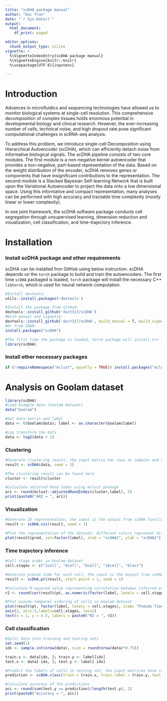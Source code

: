 ```yaml
---
title: "scDHA package manual"
author: "Duc Tran"
date: "`r Sys.Date()`"
output:
  html_document:
    df_print: paged

editor_options:
  chunk_output_type: inline
vignette: >
  %\VignetteIndexEntry{scDHA package manual}
  %\VignetteEngine{knitr::knitr}
  %\usepackage[UTF-8]{inputenc}

---
```


# Introduction
Advances in microfluidics and sequencing technologies have allowed us to monitor biological systems at single-cell resolution. This comprehensive decomposition of complex tissues holds enormous potential in developmental biology and clinical research. However, the ever-increasing number of cells, technical noise, and high dropout rate pose significant computational challenges in scRNA-seq analysis.

To address this problem, we introduce single-cell Decomposition using Hierarchical Autoencoder (scDHA), which can efficiently detach noise from informative biological signals. The scDHA pipeline consists of two core modules. The first module is a non-negative kernel autoencoder that provides a non-negative, part-based representation of the data. Based on the weight distribution of the encoder, scDHA removes genes or components that have insignificant contributions to the representation. The second module is a Stacked Bayesian Self-learning Network that is built upon the Variational Autoencoder to project the data onto a low dimensional space. Using this informative and compact representation, many analyses can be performed with high accuracy and tractable time complexity (mostly linear or lower complexity). 

In one joint framework, the scDHA software package conducts cell segregation through unsupervised learning, dimension reduction and visualization, cell classification, and time-trajectory inference. 

# Installation
### Install scDHA package and other requirements
scDHA can be installed fron GitHub using below instruction. scDHA depends on the `torch` package to build and train the autoencoders. The first time `scDHA` packaged is loaded, `torch` package will install the necessary C++ `libtorch`, which is used for neural network computation. 
```r
#Install devtools: 
utils::install.packages('devtools')

#Install the package from GitHub:
devtools::install_github('duct317/scDHA')
#With manual and vignette: 
devtools::install_github('duct317/scDHA', build_manual = T, build_vignettes = T)
#Or from CRAN:
install.packages("scDHA")

#The first time the package is loaded, torch package will install C++ libtorch 
library(scDHA)
```

### Install other necessary packages
```r
if (!requireNamespace("mclust", quietly = TRUE)) install.packages("mclust")
```


# Analysis on Goolam dataset

```r
library(scDHA)
#Load example data (Goolam dataset)
data("Goolam")

#Get data matrix and label
data <- t(Goolam$data); label <- as.character(Goolam$label)

#Log transform the data 
data <- log2(data + 1)
```

### Clustering
```r
#Generate clustering result, the input matrix has rows as samples and columns as genes
result <- scDHA(data, seed = 1)

#The clustering result can be found here 
cluster <- result$cluster

#Calculate adjusted Rand Index using mclust package
ari <- round(mclust::adjustedRandIndex(cluster,label), 2)
print(paste0("ARI = ", ari))
```

### Visualization
```r
#Generate 2D representation, the input is the output from scDHA function
result <- scDHA.vis(result, seed = 1)

#Plot the representation of the dataset, different colors represent different cell types
plot(result$pred, col=factor(label), xlab = "scDHA1", ylab = "scDHA2")
```

### Time trajectory inference
```r
#Cell stage order in Goolam dataset
cell.stages <- c("2cell", "4cell", "8cell", "16cell", "blast")

#Generate pseudo-time for each cell, the input is the output from scDHA function
result <- scDHA.pt(result, start.point = 1, seed = 1)

#Calculate R-squared value representing correlation between inferred pseudo-time and cell stage order
r2 <- round(cor(result$pt, as.numeric(factor(label, levels = cell.stages)))^2, digits = 2)

#Plot pseudo-temporal ordering of cells in Goolam dataset
plot(result$pt, factor(label, levels = cell.stages), xlab= "Pseudo Time", ylab = "Cell Stages", xaxt="n", yaxt="n")
axis(2, at=1:5,labels=cell.stages, las=2)
text(x = 1, y = 4.5, labels = paste0("R2 = ", r2))
```

### Cell classification
```r
#Split data into training and testing sets
set.seed(1)
idx <- sample.int(nrow(data), size = round(nrow(data)*0.75))

train.x <- data[idx, ]; train.y <- label[idx]
test.x <- data[-idx, ]; test.y <- label[-idx]

#Predict the labels of cells in testing set, the input matrices have rows as samples and columns as genes
prediction <- scDHA.class(train = train.x, train.label = train.y, test = test.x, seed = 1)

#Calculate accuracy of the predictions
acc <- round(sum(test.y == prediction)/length(test.y), 2)
print(paste0("Accuracy = ", acc))
```


